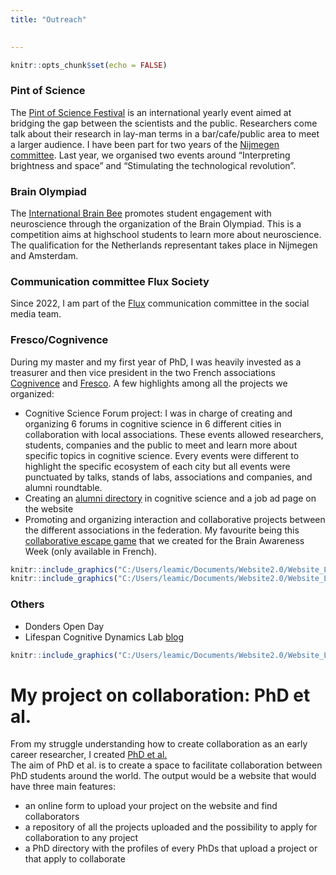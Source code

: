 ```yaml
---
title: "Outreach"

  
---
```


```r
knitr::opts_chunk$set(echo = FALSE)
```

### Pint of Science 
The [Pint of Science Festival](https://pintofscience.com/) is an international yearly event aimed at bridging the gap between the scientists and the public. Researchers come talk about their research in lay-man terms in a bar/cafe/public area to meet a larger audience. 
I have been part for two years of the [Nijmegen committee](https://www.pintofscience.nl/nijmegen). Last year, we organised two events around "Interpreting brightness and space" and "Stimulating the technological revolution". 

### Brain Olympiad
The [International Brain Bee](https://www.thebrainbee.org/) promotes student engagement with neuroscience through the organization of the Brain Olympiad. This is a competition aims at highschool students to learn more about neuroscience. 
The qualification for the Netherlands representant takes place in Nijmegen and Amsterdam.

### Communication committee Flux Society
Since 2022, I am part of the [Flux](https://fluxsociety.org/) communication committee in the social media team. 

### Fresco/Cognivence
During my master and my first year of PhD, I was heavily invested as a treasurer and then vice president in the two French associations [Cognivence](https://cognivence.scicog.fr/) and [Fresco](https://federationfresco.fr/). A few highlights among all the projects we organized:  

* Cognitive Science Forum project: I was in charge of creating and organizing 6 forums in cognitive science in 6 different cities in collaboration with local associations. These events allowed researchers, students, companies and the public to meet and learn more about specific topics in cognitive science. Every events were different to highlight the specific ecosystem of each city but all events were punctuated by talks, stands of labs, associations and companies, and alumni roundtable.  
* Creating an [alumni directory](https://federationfresco.fr/cogalumni/registre-cogalumni/) in cognitive science and a job ad page on the website
* Promoting and organizing interaction and collaborative projects between the different associations in the federation. My favourite being this [collaborative escape game](https://www.cjoint.com/doc/21_04/KDlrJpM7yBJ_Je-ne-suis-pas-un-robot---Instructions.pdf?fbclid=IwAR39Ym5BTLvoU2644u0cXZRQNDlBSxTdNOrgi73Jh7gMZRRLJRc6Xz97tP8) that we created for the Brain Awareness Week (only available in French).

```r

knitr::include_graphics("C:/Users/leamic/Documents/Website2.0/Website_Lea/FSC1.jpg")
knitr::include_graphics("C:/Users/leamic/Documents/Website2.0/Website_Lea/FSC_Fresco2.jpg")

```

### Others
* Donders Open Day
* Lifespan Cognitive Dynamics Lab [blog](https://www.rogierkievit.com/blog)

```r

knitr::include_graphics("C:/Users/leamic/Documents/Website2.0/Website_Lea/braingame.jpg")

```

# My project on collaboration: PhD et al.

From my struggle understanding how to create collaboration as an early career researcher, I created [PhD et al.](https://phd-et-al.org/)  
The aim of PhD et al. is to create a space to facilitate collaboration between PhD students around the world. The output would be a website that would have three main features:

* an online form to upload your project on the website and find collaborators  
* a repository of all the projects uploaded and the possibility to apply for collaboration to any project  
* a PhD directory with the profiles of every PhDs that upload a project or that apply to collaborate  

